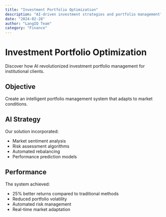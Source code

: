 ```yaml
---
title: "Investment Portfolio Optimization"
description: "AI-driven investment strategies and portfolio management"
date: "2024-02-28"
author: "LangIQ Team"
category: "Finance"
---
```


# Investment Portfolio Optimization

Discover how AI revolutionized investment portfolio management for institutional clients.

## Objective

Create an intelligent portfolio management system that adapts to market conditions.

## AI Strategy

Our solution incorporated:
- Market sentiment analysis
- Risk assessment algorithms
- Automated rebalancing
- Performance prediction models

## Performance

The system achieved:
- 25% better returns compared to traditional methods
- Reduced portfolio volatility
- Automated risk management
- Real-time market adaptation
